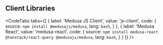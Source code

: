
## Client Libraries

<CodeTabs 
  tabs={[
    {
      label: 'Medusa JS Client',
      value: 'js-client',
      code: {
        source: `npm install @medusajs/medusa`,
        lang: `bash`,
      }
    },
    {
      label: 'Medusa React',
      value: 'medusa-react',
      code: {
        source: `npm install medusa-react @tanstack/react-query @medusajs/medusa`,
        lang: `bash`,
      }
    }
  ]}
/>